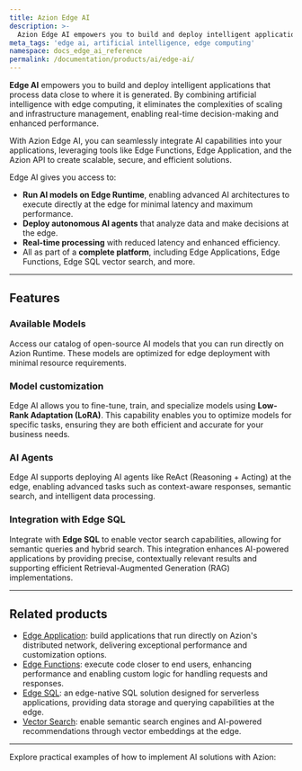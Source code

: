 ```yaml
---
title: Azion Edge AI
description: >-
  Azion Edge AI empowers you to build and deploy intelligent applications that process data close to where it is generated.
meta_tags: 'edge ai, artificial intelligence, edge computing'
namespace: docs_edge_ai_reference
permalink: /documentation/products/ai/edge-ai/
---
```



**Edge AI** empowers you to build and deploy intelligent applications that process data close to where it is generated. By combining artificial intelligence with edge computing, it eliminates the complexities of scaling and infrastructure management, enabling real-time decision-making and enhanced performance.

With Azion Edge AI, you can seamlessly integrate AI capabilities into your applications, leveraging tools like Edge Functions, Edge Application, and the Azion API to create scalable, secure, and efficient solutions.

Edge AI gives you access to:

- **Run AI models on Edge Runtime**, enabling advanced AI architectures to execute directly at the edge for minimal latency and maximum performance.
- **Deploy autonomous AI agents** that analyze data and make decisions at the edge.
- **Real-time processing** with reduced latency and enhanced efficiency.
- All as part of a **complete platform**, including Edge Applications, Edge Functions, Edge SQL vector search, and more.

---

## Features

### Available Models

Access our catalog of open-source AI models that you can run directly on Azion Runtime. These models are optimized for edge deployment with minimal resource requirements.

<LinkButton link="/en/documentation/products/ai/edge-ai/models/" label="See Available Models" severity="secondary" />

### Model customization

Edge AI allows you to fine-tune, train, and specialize models using **Low-Rank Adaptation (LoRA)**. This capability enables you to optimize models for specific tasks, ensuring they are both efficient and accurate for your business needs.

### AI Agents

Edge AI supports deploying AI agents like ReAct (Reasoning + Acting) at the edge, enabling advanced tasks such as context-aware responses, semantic search, and intelligent data processing.

### Integration with Edge SQL

Integrate with **Edge SQL** to enable vector search capabilities, allowing for semantic queries and hybrid search. This integration enhances AI-powered applications by providing precise, contextually relevant results and supporting efficient Retrieval-Augmented Generation (RAG) implementations.

---

## Related products

- [Edge Application](/en/documentation/products/build/edge-application/): build applications that run directly on Azion's distributed network, delivering exceptional performance and customization options.
- [Edge Functions](/en/documentation/products/build/edge-application/edge-functions/): execute code closer to end users, enhancing performance and enabling custom logic for handling requests and responses.
- [Edge SQL](/en/documentation/products/store/edge-sql/): an edge-native SQL solution designed for serverless applications, providing data storage and querying capabilities at the edge.
- [Vector Search](/en/documentation/products/store/edge-sql/vector-search/): enable semantic search engines and AI-powered recommendations through vector embeddings at the edge.

---

Explore practical examples of how to implement AI solutions with Azion:

<LinkButton link="/en/documentation/architectures/ai-agent-copilot-assistant/" label="Go to Copilot Assistant architecture" severity="secondary" />
<LinkButton link="/en/documentation/products/guides/langgraph-ai-agent-boilerplate/" label="Go to the LangGraph AI Agent template guide" severity="secondary" />